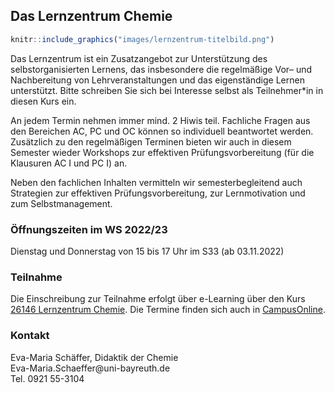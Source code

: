 ## Das Lernzentrum Chemie {#lernzentrum-chemie}

```r
knitr::include_graphics("images/lernzentrum-titelbild.png")
```

Das Lernzentrum ist ein Zusatzangebot zur Unterstützung des selbstorganisierten Lernens, das insbesondere die regelmäßige Vor– und Nachbereitung von Lehrveranstaltungen und das eigenständige Lernen unterstützt.
Bitte schreiben Sie sich bei Interesse selbst als Teilnehmer*in in diesen Kurs ein.

An jedem Termin nehmen immer mind. 2 Hiwis teil. Fachliche Fragen aus den Bereichen AC, PC und OC können so individuell beantwortet werden.
Zusätzlich zu den regelmäßigen Terminen bieten wir auch in diesem Semester wieder Workshops zur effektiven Prüfungsvorbereitung (für die Klausuren AC I und PC I) an.

Neben den fachlichen Inhalten vermitteln wir semesterbegleitend auch Strategien zur effektiven Prüfungsvorbereitung, zur Lernmotivation und zum Selbstmanagement.

### Öffnungszeiten im WS 2022/23 {-}

Dienstag und Donnerstag von 15 bis 17 Uhr im S33 (ab 03.11.2022)

### Teilnahme {-}

Die Einschreibung zur Teilnahme erfolgt über e-Learning über den Kurs [26146 Lernzentrum Chemie](https://elearning.uni-bayreuth.de/course/view.php?id=30867).
Die Termine finden sich auch in [CampusOnline](https://campusonline.uni-bayreuth.de/ubto/wbLv.wbShowLVDetail?pStpSpNr=311770&pSpracheNr=1).

### Kontakt {-}

Eva-Maria Schäffer, Didaktik der Chemie<br>
Eva-Maria.Schaeffer@uni-bayreuth.de<br>
Tel. 0921 55-3104
